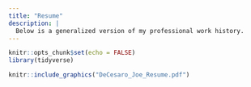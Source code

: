 ```yaml
---
title: "Resume"
description: |
  Below is a generalized version of my professional work history.
---
```


```r
knitr::opts_chunk$set(echo = FALSE)
library(tidyverse)
```

```r
knitr::include_graphics("DeCesaro_Joe_Resume.pdf")
```

